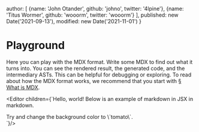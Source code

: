   author: [
    {name: 'John Otander', github: 'johno', twitter: '4lpine'},
    {name: 'Titus Wormer', github: 'wooorm', twitter: 'wooorm'}
  ],
  published: new Date('2021-09-13'),
  modified: new Date('2021-11-01')
}

# Playground

Here you can play with the MDX format.
Write some MDX to find out what it turns into.
You can see the rendered result, the generated code, and the intermediary
ASTs.
This can be helpful for debugging or exploring.
To read about how the MDX format works, we recommend that you start with
[§ What is MDX][what].

<Editor children={`Hello, world!
Below is an example of markdown in JSX in markdown.

<div style={{padding: '1rem', backgroundColor: 'violet'}}>
  Try and change the background color to \`tomato\`.
</div>
`}/>

[what]: /mdx/
